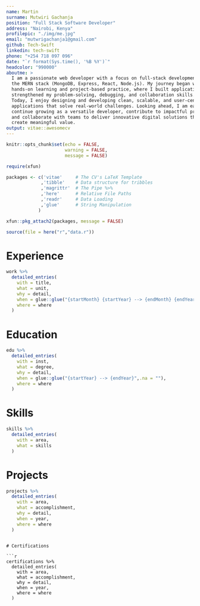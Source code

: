 ```yaml
---
name: Martin
surname: Mutwiri Gachanja
position: "Full Stack Software Developer"
address: "Nairobi, Kenya"
profilepic: "./img/me.jpg"
email: "mutwrigachanja1@gmail.com"
github: Tech-Swift
linkedin: tech-swift
phone: "+254 718 097 096"
date: "`r format(Sys.time(), '%B %Y')`"
headcolor: "990000"
aboutme: >
  I am a passionate web developer with a focus on full-stack development using
  the MERN stack (MongoDB, Express, React, Node.js). My journey began with
  hands-on learning and project-based practice, where I built applications that
  strengthened my problem-solving, debugging, and collaboration skills.
  Today, I enjoy designing and developing clean, scalable, and user-centered
  applications that solve real-world challenges. Looking ahead, I am eager to
  continue growing as a versatile developer, contribute to impactful projects,
  and collaborate with teams to deliver innovative digital solutions that
  create meaningful value.
output: vitae::awesomecv
---
```


```r
knitr::opts_chunk$set(echo = FALSE,
                      warning = FALSE,
                      message = FALSE)

require(xfun)

packages <- c('vitae'     # The CV's LaTeX Template
             ,'tibble'    # Data structure for tribbles
             ,'magrittr'  # The Pipe %>%
             ,'here'      # Relative File Paths
             ,'readr'     # Data Loading
             ,'glue'      # String Manipulation
            )

xfun::pkg_attach2(packages, message = FALSE)

source(file = here("r","data.r"))

```

# Experience

```r

work %>%
  detailed_entries(
    with = title,
    what = unit,
    why = detail,
    when = glue::glue("{startMonth} {startYear} --> {endMonth} {endYear}",.na = ""),
    where = where
  )

```



# Education

```r

edu %>%
  detailed_entries(
    with = inst,
    what = degree,
    why = detail,
    when = glue::glue("{startYear} --> {endYear}",.na = ""),
    where = where
  )

```

# Skills

```r

skills %>%
  detailed_entries(
    with = area,
    what = skills
  )

```

\pagebreak
# Projects

```r

projects %>%
  detailed_entries(
    with = area,
    what = accomplishment,
    why = detail,
    when = year,
    where = where
  )

```
```

# Certifications

```r

certifications %>%
  detailed_entries(
    with = area,
    what = accomplishment,
    why = detail,
    when = year,
    where = where
  )

```

\pagebreak